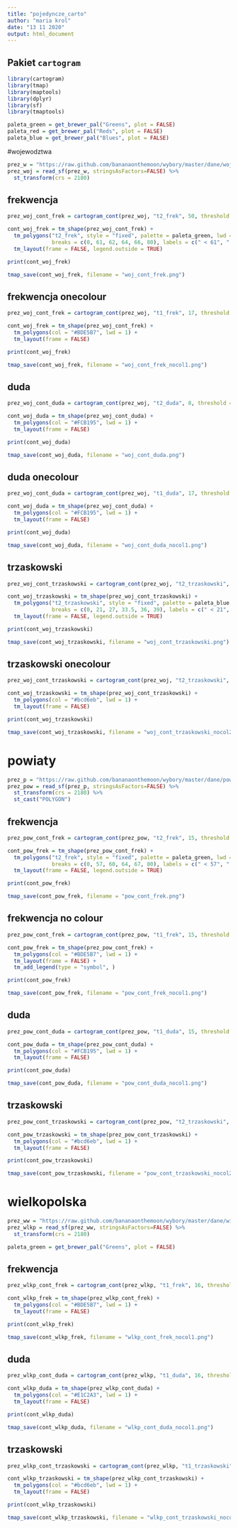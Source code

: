 ```yaml
---
title: "pojedyncze_carto"
author: "maria krol"
date: "13 11 2020"
output: html_document
---
```

  
## Pakiet `cartogram`

```r

library(cartogram)
library(tmap)
library(maptools)
library(dplyr)
library(sf)
library(tmaptools)

```  

```r

paleta_green = get_brewer_pal("Greens", plot = FALSE)
paleta_red = get_brewer_pal("Reds", plot = FALSE)
paleta_blue = get_brewer_pal("Blues", plot = FALSE)

```

#wojewodztwa

```r

prez_w = "https://raw.github.com/bananaonthemoon/wybory/master/dane/wojewodztwa.gpkg"
prez_woj = read_sf(prez_w, stringsAsFactors=FALSE) %>%
  st_transform(crs = 2180)

```

## frekwencja

```r
prez_woj_cont_frek = cartogram_cont(prez_woj, "t2_frek", 50, threshold = 0.1)

cont_woj_frek = tm_shape(prez_woj_cont_frek) + 
  tm_polygons("t2_frek", style = "fixed", palette = paleta_green, lwd = 0.5, title = "Frekwencja w I turze [%]",
              breaks = c(0, 61, 62, 64, 66, 80), labels = c(" < 61", " 61 - 62", " 62 - 64", " 64 - 66", " > 66")) +
  tm_layout(frame = FALSE, legend.outside = TRUE)

print(cont_woj_frek)

tmap_save(cont_woj_frek, filename = "woj_cont_frek.png")

```

## frekwencja onecolour

```r
prez_woj_cont_frek = cartogram_cont(prez_woj, "t1_frek", 17, threshold = 0.1)

cont_woj_frek = tm_shape(prez_woj_cont_frek) + 
  tm_polygons(col = "#BDE5B7", lwd = 1) +
  tm_layout(frame = FALSE)

print(cont_woj_frek)

tmap_save(cont_woj_frek, filename = "woj_cont_frek_nocol1.png")

```


## duda

```r
prez_woj_cont_duda = cartogram_cont(prez_woj, "t2_duda", 8, threshold = 0.1)

cont_woj_duda = tm_shape(prez_woj_cont_duda) + 
  tm_polygons(col = "#FCB195", lwd = 1) +
  tm_layout(frame = FALSE)

print(cont_woj_duda)

tmap_save(cont_woj_duda, filename = "woj_cont_duda.png")

```

## duda onecolour

```r
prez_woj_cont_duda = cartogram_cont(prez_woj, "t1_duda", 17, threshold = 0.1)

cont_woj_duda = tm_shape(prez_woj_cont_duda) + 
  tm_polygons(col = "#FCB195", lwd = 1) +
  tm_layout(frame = FALSE)

print(cont_woj_duda)

tmap_save(cont_woj_duda, filename = "woj_cont_duda_nocol1.png")

```

## trzaskowski

```r
prez_woj_cont_trzaskowski = cartogram_cont(prez_woj, "t2_trzaskowski", 8, threshold = 0.1)

cont_woj_trzaskowski = tm_shape(prez_woj_cont_trzaskowski) + 
  tm_polygons("t2_trzaskowski", style = "fixed", palette = paleta_blue, lwd = 0.5, title = "Odsetek głosów na Rafała \nTrzaskowskiego w I turze",
              breaks = c(0, 21, 27, 33.5, 36, 39), labels = c(" < 21", " 21 - 27", " 27 - 33,5", " 33,5 - 36", " > 36")) +
  tm_layout(frame = FALSE, legend.outside = TRUE)

print(cont_woj_trzaskowski)

tmap_save(cont_woj_trzaskowski, filename = "woj_cont_trzaskowski.png")

```

## trzaskowski onecolour

```r
prez_woj_cont_trzaskowski = cartogram_cont(prez_woj, "t2_trzaskowski", 17, threshold = 0.1)

cont_woj_trzaskowski = tm_shape(prez_woj_cont_trzaskowski) + 
  tm_polygons(col = "#bcd6eb", lwd = 1) +
  tm_layout(frame = FALSE)

print(cont_woj_trzaskowski)

tmap_save(cont_woj_trzaskowski, filename = "woj_cont_trzaskowski_nocol2.png")

```


# powiaty

```r

prez_p = "https://raw.github.com/bananaonthemoon/wybory/master/dane/powiaty.gpkg"
prez_pow = read_sf(prez_p, stringsAsFactors=FALSE) %>%
  st_transform(crs = 2180) %>%
  st_cast("POLYGON")

```

## frekwencja

```r
prez_pow_cont_frek = cartogram_cont(prez_pow, "t2_frek", 15, threshold = 0.1)

cont_pow_frek = tm_shape(prez_pow_cont_frek) + 
  tm_polygons("t2_frek", style = "fixed", palette = paleta_green, lwd = 0.5, title = "Frekwencja w I turze [%]",
              breaks = c(0, 57, 60, 64, 67, 80), labels = c(" < 57", " 57 - 60", " 60 - 64", " 64 - 67", " > 67")) +
  tm_layout(frame = FALSE, legend.outside = TRUE)

print(cont_pow_frek)

tmap_save(cont_pow_frek, filename = "pow_cont_frek.png")

```

## frekwencja no colour

```r
prez_pow_cont_frek = cartogram_cont(prez_pow, "t1_frek", 15, threshold = 0.1)

cont_pow_frek = tm_shape(prez_pow_cont_frek) + 
  tm_polygons(col = "#BDE5B7", lwd = 1) +
  tm_layout(frame = FALSE) + 
  tm_add_legend(type = "symbol", )

print(cont_pow_frek)

tmap_save(cont_pow_frek, filename = "pow_cont_frek_nocol1.png")

```

## duda

```r
prez_pow_cont_duda = cartogram_cont(prez_pow, "t1_duda", 15, threshold = 0.1)

cont_pow_duda = tm_shape(prez_pow_cont_duda) + 
  tm_polygons(col = "#FCB195", lwd = 1) +
  tm_layout(frame = FALSE)

print(cont_pow_duda)

tmap_save(cont_pow_duda, filename = "pow_cont_duda_nocol1.png")

```

## trzaskowski

```r
prez_pow_cont_trzaskowski = cartogram_cont(prez_pow, "t2_trzaskowski", 8, threshold = 0.1)

cont_pow_trzaskowski = tm_shape(prez_pow_cont_trzaskowski) + 
  tm_polygons(col = "#bcd6eb", lwd = 1) +
  tm_layout(frame = FALSE)

print(cont_pow_trzaskowski)

tmap_save(cont_pow_trzaskowski, filename = "pow_cont_trzaskowski_nocol2.png")

```

# wielkopolska

```r

prez_ww = "https://raw.github.com/bananaonthemoon/wybory/master/dane/wielkopolska.gpkg"
prez_wlkp = read_sf(prez_ww, stringsAsFactors=FALSE) %>%
  st_transform(crs = 2180)

paleta_green = get_brewer_pal("Greens", plot = FALSE)

```

## frekwencja

```r

prez_wlkp_cont_frek = cartogram_cont(prez_wlkp, "t1_frek", 16, threshold = 0.1)

cont_wlkp_frek = tm_shape(prez_wlkp_cont_frek) + 
  tm_polygons(col = "#BDE5B7", lwd = 1) +
  tm_layout(frame = FALSE)

print(cont_wlkp_frek)

tmap_save(cont_wlkp_frek, filename = "wlkp_cont_frek_nocol1.png")

```

## duda

```r

prez_wlkp_cont_duda = cartogram_cont(prez_wlkp, "t1_duda", 16, threshold = 0.1)

cont_wlkp_duda = tm_shape(prez_wlkp_cont_duda) + 
  tm_polygons(col = "#E1C2A3", lwd = 1) +
  tm_layout(frame = FALSE)

print(cont_wlkp_duda)

tmap_save(cont_wlkp_duda, filename = "wlkp_cont_duda_nocol1.png")

```

## trzaskowski

```r

prez_wlkp_cont_trzaskowski = cartogram_cont(prez_wlkp, "t1_trzaskowski", 16, threshold = 0.1)

cont_wlkp_trzaskowski = tm_shape(prez_wlkp_cont_trzaskowski) + 
  tm_polygons(col = "#bcd6eb", lwd = 1) +
  tm_layout(frame = FALSE)

print(cont_wlkp_trzaskowski)

tmap_save(cont_wlkp_trzaskowski, filename = "wlkp_cont_trzaskowski_nocol1.png")

```